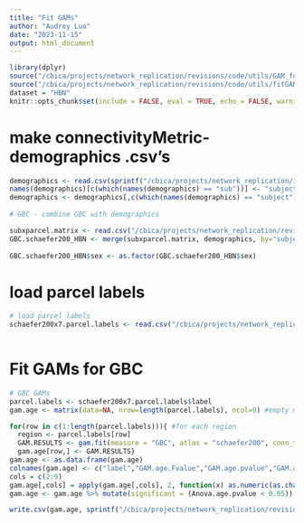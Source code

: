 ```yaml
---
title: "Fit GAMs"
author: "Audrey Luo"
date: "2023-11-15"
output: html_document
---
```

 

```r

library(dplyr)
source("/cbica/projects/network_replication/revisions/code/utils/GAM_functions_revisions.R")
source("/cbica/projects/network_replication/revisions/code/utils/fitGAMs_revisions.R")  
dataset = "HBN"
knitr::opts_chunk$set(include = FALSE, eval = TRUE, echo = FALSE, warning = FALSE, message = FALSE) 
```
 
 
# make connectivityMetric-demographics .csv's
```r

demographics <- read.csv(sprintf("/cbica/projects/network_replication/input/%1$s/sample_selection/%1$s_demographics_finalsample_20230629.csv", dataset))
names(demographics)[c(which(names(demographics) == "sub"))] <- "subject"
demographics <- demographics[,c(which(names(demographics) == "subject"), which(names(demographics) == "sex"), which(names(demographics)=="age"), which(names(demographics) =="meanFD_avgSes"))] 
 
# GBC - combine GBC with demographics

subxparcel.matrix <- read.csv("/cbica/projects/network_replication/revisions/output/HBN/GBC/GBC_subxparcel_matrix_schaefer200x7_orig.csv")
GBC.schaefer200_HBN <- merge(subxparcel.matrix, demographics, by="subject")
   
GBC.schaefer200_HBN$sex <- as.factor(GBC.schaefer200_HBN$sex) 
```
  
 
# load parcel labels 
```r
# load parcel labels 
schaefer200x7.parcel.labels <- read.csv("/cbica/projects/network_replication/atlases/parcellations/schaefer200x7_regionlist_final.csv")
 
```  


# Fit GAMs for GBC 
```r
# GBC GAMs 
parcel.labels <- schaefer200x7.parcel.labels$label
gam.age <- matrix(data=NA, nrow=length(parcel.labels), ncol=9) #empty matrix to save gam.fit output to

for(row in c(1:length(parcel.labels))){ #for each region
  region <- parcel.labels[row] 
  GAM.RESULTS <- gam.fit(measure = "GBC", atlas = "schaefer200", conn_type = "HBN", region = region, smooth_var = "age", covariates = "sex + meanFD_avgSes") #run the gam.fit function
  gam.age[row,] <- GAM.RESULTS}
gam.age <- as.data.frame(gam.age)
colnames(gam.age) <- c("label","GAM.age.Fvalue","GAM.age.pvalue","GAM.age.AdjRsq","Anova.age.pvalue","age.onsetchange","age.peakchange","maxage.BNC.increase","age.maturation" )
cols = c(2:9)    
gam.age[,cols] = apply(gam.age[,cols], 2, function(x) as.numeric(as.character(x)))
gam.age <- gam.age %>% mutate(significant = (Anova.age.pvalue < 0.05))

write.csv(gam.age, sprintf("/cbica/projects/network_replication/revisions/output/%1$s/%2$s/GAM/GAMresults.%2$s.age.%3$s%4$s_%5$s.csv", "HBN", "GBC", "schaefer200", "x7", "orig"), row.names = F, quote = F)
```

   

